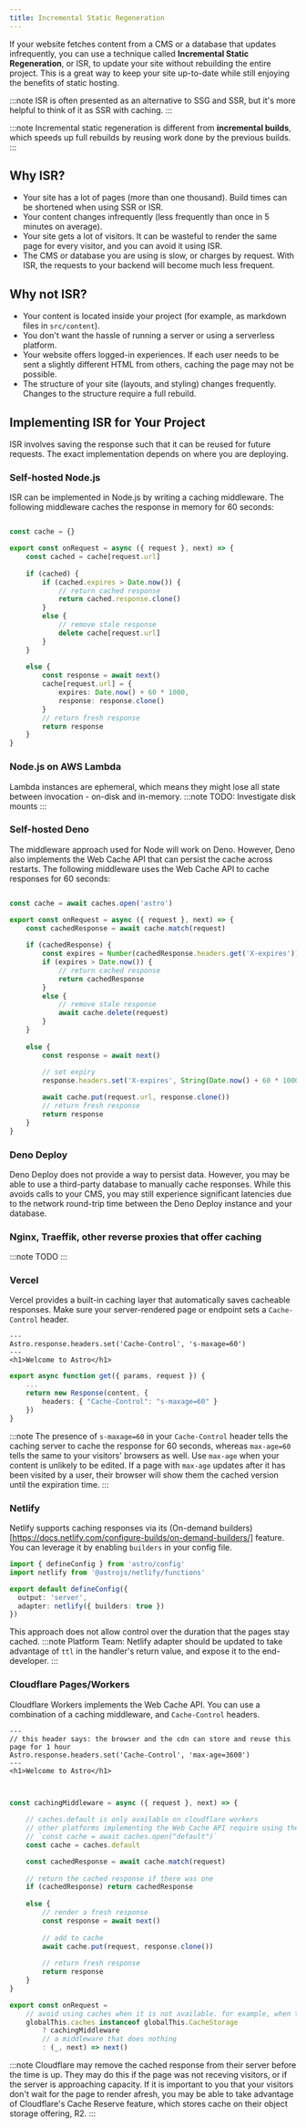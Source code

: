 ---
title: Incremental Static Regeneration
---
If your website fetches content from a CMS or a database that updates infrequently, you can use a technique called **Incremental Static Regeneration**, or ISR, to update your site without rebuilding the entire project. This is a great way to keep your site up-to-date while still enjoying the benefits of static hosting.

:::note
ISR is often presented as an alternative to SSG and SSR, but it's more helpful to think of it as SSR with caching.
:::

:::note
Incremental static regeneration is different from **incremental builds**, which speeds up full rebuilds by reusing work done by the previous builds.
:::

## Why ISR?
- Your site has a lot of pages (more than one thousand). Build times can be shortened when using SSR or ISR.
- Your content changes infrequently (less frequently than once in 5 minutes on average).
- Your site gets a lot of visitors. It can be wasteful to render the same page for every visitor, and you can avoid it using ISR.
- The CMS or database you are using is slow, or charges by request. With ISR, the requests to your backend will become much less frequent.

## Why not ISR?
- Your content is located inside your project (for example, as markdown files in `src/content`).
- You don't want the hassle of running a server or using a serverless platform.
- Your website offers logged-in experiences. If each user needs to be sent a slightly different HTML from others, caching the page may not be possible.
- The structure of your site (layouts, and styling) changes frequently. Changes to the structure require a full rebuild.

## Implementing ISR for Your Project

ISR involves saving the response such that it can be reused for future requests. The exact implementation depends on where you are deploying.

### Self-hosted Node.js
ISR can be implemented in Node.js by writing a caching middleware. The following middleware caches the response in memory for 60 seconds:

```ts title="src/middleware.ts"

const cache = {}

export const onRequest = async ({ request }, next) => {
    const cached = cache[request.url]
    
    if (cached) {
        if (cached.expires > Date.now()) {
            // return cached response
            return cached.response.clone()
        }
        else {
            // remove stale response
            delete cache[request.url]
        }
    }
    
    else {
        const response = await next()
        cache[request.url] = {
            expires: Date.now() + 60 * 1000,
            response: response.clone()
        }
        // return fresh response
        return response
    }
}
```

### Node.js on AWS Lambda
Lambda instances are ephemeral, which means they might lose all state between invocation - on-disk and in-memory.
:::note
TODO: Investigate disk mounts
:::

### Self-hosted Deno
The middleware approach used for Node will work on Deno. However, Deno also implements the Web Cache API that can persist the cache across restarts. The following middleware uses the Web Cache API to cache responses for 60 seconds:

```ts title="src/middleware.ts"

const cache = await caches.open('astro')

export const onRequest = async ({ request }, next) => {
    const cachedResponse = await cache.match(request)
    
    if (cachedResponse) {
        const expires = Number(cachedResponse.headers.get('X-expires'))
        if (expires > Date.now()) {
            // return cached response
            return cachedResponse
        }
        else {
            // remove stale response
            await cache.delete(request)
        }
    }
    
    else {
        const response = await next()
        
        // set expiry
        response.headers.set('X-expires', String(Date.now() + 60 * 1000))

        await cache.put(request.url, response.clone())
        // return fresh response
        return response
    }
}
```

### Deno Deploy
Deno Deploy does not provide a way to persist data. However, you may be able to use a third-party database to manually cache responses. While this avoids calls to your CMS, you may still experience significant latencies due to the network round-trip time between the Deno Deploy instance and your database.

### Nginx, Traeffik, other reverse proxies that offer caching
:::note
TODO
:::

### Vercel
Vercel provides a built-in caching layer that automatically saves cacheable responses. Make sure your server-rendered page or endpoint sets a `Cache-Control` header.

```astro title="src/pages/index.astro"
---
Astro.response.headers.set('Cache-Control', 's-maxage=60')
---
<h1>Welcome to Astro</h1>
```

```ts title="src/pages/api.ts"
export async function get({ params, request }) {
    ...
    return new Response(content, {
        headers: { "Cache-Control": "s-maxage=60" }
    })
}
```
:::note
The presence of `s-maxage=60` in your `Cache-Control` header tells the caching server to cache the response for 60 seconds, whereas `max-age=60` tells the same to your visitors' browsers as well. Use `max-age` when your content is unlikely to be edited. If a page with `max-age` updates after it has been visited by a user, their browser will show them the cached version until the expiration time.
:::

### Netlify
Netlify supports caching responses via its (On-demand builders)[https://docs.netlify.com/configure-builds/on-demand-builders/] feature. You can leverage it by enabling `builders` in your config file.

```ts title="stro.config.js" ins={6}
import { defineConfig } from 'astro/config'
import netlify from '@astrojs/netlify/functions'

export default defineConfig({
  output: 'server',
  adapter: netlify({ builders: true })
})
```
This approach does not allow control over the duration that the pages stay cached.
:::note
Platform Team: Netlify adapter should be updated to take advantage of `ttl` in the handler's return value, and expose it to the end-developer.
:::

### Cloudflare Pages/Workers
Cloudflare Workers implements the Web Cache API. You can use a combination of a caching middleware, and `Cache-Control` headers.
  
```astro title="src/pages/index.astro"
---
// this header says: the browser and the cdn can store and reuse this page for 1 hour
Astro.response.headers.set('Cache-Control', 'max-age=3600')
---
<h1>Welcome to Astro</h1>
```
  
```ts title="src/middleware.ts"


const cachingMiddleware = async ({ request }, next) => {
    
    // caches.default is only available on cloudflare workers
    // other platforms implementing the Web Cache API require using the `open` method
    // `const cache = await caches.open("default")`
    const cache = caches.default

    const cachedResponse = await cache.match(request)
    
    // return the cached response if there was one
    if (cachedResponse) return cachedResponse
    
    else {
        // render a fresh response
        const response = await next()
        
        // add to cache
        await cache.put(request, response.clone())
        
        // return fresh response
        return response
    }
}

export const onRequest =
    // avoid using caches when it is not available. for example, when testing locally with node
    globalThis.caches instanceof globalThis.CacheStorage
        ? cachingMiddleware
        // a middleware that does nothing
        : (_, next) => next()
```

:::note
Cloudflare may remove the cached response from their server before the time is up. They may do this if the page was not receving visitors, or if the server is approaching capacity. If it is important to you that your visitors don't wait for the page to render afresh, you may be able to take advantage of Cloudflare's Cache Reserve feature, which stores cache on their object storage offering, R2.
:::